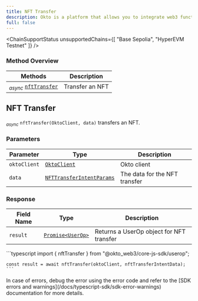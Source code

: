 ```yaml
---
title: NFT Transfer
description: Okto is a platform that allows you to integrate web3 functionality into your app without building things from scratch.
full: false
---
```




<ChainSupportStatus 
  unsupportedChains={[
    "Base Sepolia",
    "HyperEVM Testnet"
  ]}
/>

### Method Overview

| Methods                                                                         | Description                          |                 
|---------------------------------------------------------------------------------|--------------------------------------|
| <sub><i>async</i></sub> [`nftTransfer`](#nft-transfer) | Transfer an NFT |

<div className="method-box">

## NFT Transfer

<sub><i>async</i></sub> `nftTransfer(OktoClient, data)` transfers an NFT.

### Parameters

| Parameter   | Type                        | Description                            | 
|-------------|-----------------------------|----------------------------------------|
| `oktoClient` | [`OktoClient`](/docs/typescript-sdk/technical-reference#models) | Okto client |
| `data` | [`NFTTransferIntentParams`](/docs/typescript-sdk/technical-reference#models) | The data for the NFT transfer |

### Response

<Callout title="Success Response">

| Field Name | Type                  | Description                                   | 
|------------|-----------------------|-----------------------------------------------|
| `result`   | [`Promise<UserOp>`](/docs/typescript-sdk/technical-reference#models) | Returns a UserOp object for NFT transfer | 

</Callout>


<Accordions>
<Accordion title="Example">
<Tabs items={['Typescript']}>
  <Tab value="Typescript">
    ```typescript
    import { nftTransfer } from "@okto_web3/core-js-sdk/userop";

    const result = await nftTransfer(oktoClient, nftTransferIntentData);
    ```
  </Tab>
</Tabs>
</Accordion>
</Accordions>

</div>

<Callout title="Note">
In case of errors, debug the error using the error code and refer to the [SDK errors and warnings](/docs/typescript-sdk/sdk-error-warnings) documentation for more details.
</Callout>